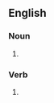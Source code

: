 {{also|coffées}}
==English==

===Noun===
{{head|en|noun form}}

# {{plural of|en|coffee}}

===Verb===
{{head|en|verb form}}

# {{en-third-person singular of|coffee}}